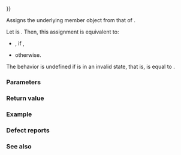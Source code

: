 {{cpp/iterator/common_iterator/title|operator{{=}}}}
{{cpp/iterator/common_iterator/navbar}}
{{ddcl|since=c++20|1=
template&lt; class I2, class S2 &gt;
requires std::convertible_to&lt;const I2&amp;, I&gt; &amp;&amp;
         std::convertible_to&lt;const S2&amp;, S&gt; &amp;&amp;
         std::assignable_from&lt;I&amp;, const I2&amp;&gt; &amp;&amp;
         std::assignable_from&lt;S&amp;, const S2&amp;&gt;
constexpr common_iterator&amp; operator=( const common_iterator&lt;I2, S2&gt;&amp; x );
}}

Assigns the underlying {{lc|std::variant}} member object {{tt|''var''}} from that of {{c|x}}.

Let {{tt|i}} is {{c|x.var.index()}}. Then, this assignment is equivalent to:
* {{c|1=std::get&lt;i&gt;(var) = std::get&lt;i&gt;(x.var)}}, if {{c|1=var.index() == i}},
* {{c|1=var.emplace&lt;i&gt;(std::get&lt;i&gt;(x.var))}} otherwise.

The behavior is undefined if {{c|x}} is in an invalid state, that is, {{c|x.var.valueless_by_exception()}} is equal to {{c|true}}.

===Parameters===
{{par begin}}
{{par|x|iterator adaptor to assign from}}
{{par end}}

===Return value===
{{c|*this}}

===Example===
{{example
|code=
#include &lt;algorithm&gt;
#include &lt;initializer_list&gt;
#include &lt;iostream&gt;
#include &lt;iterator&gt;

int main()
{
    const auto il = {1, 2, 3, 4, 5, 6};
    using CI = std::common_iterator&lt;
                   std::counted_iterator&lt;std::initializer_list&lt;int&gt;::iterator&gt;,
                   std::default_sentinel_t&gt;;
    CI first{std::counted_iterator{std::next(begin(il), 1), ssize(il) - 1}&lt;!----&gt;};
    const CI first2{std::counted_iterator{std::next(begin(il), 2), ssize(il) - 2}&lt;!----&gt;};
    const CI last{std::default_sentinel};
    std::copy(first, last, std::ostream_iterator&lt;int&gt;{std::cout, " "});
    std::cout &lt;&lt; '\n';
    first = first2;
    std::copy(first, last, std::ostream_iterator&lt;int&gt;{std::cout, " "});
    std::cout &lt;&lt; '\n';
}
|output=
2 3 4 5 6 
3 4 5 6
}}

===Defect reports===
{{dr list begin}}
{{dr list item|wg=lwg|dr=3574|std=C++20|before={{tt|variant}} was fully constexpr (P2231R1) but {{tt|common_iterator}} was not|after=also made constexpr}}
{{dr list end}}

===See also===
{{dsc begin}}
{{dsc inc|cpp/iterator/adaptor/dsc constructor|common_iterator}}
{{dsc end}}

{{langlinks|de|es|fr|it|ja|pt|ru|zh}}